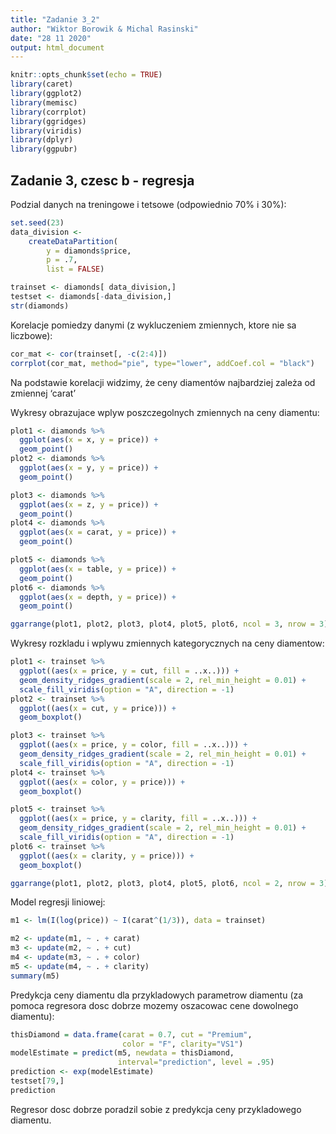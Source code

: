 ---
title: "Zadanie 3_2"
author: "Wiktor Borowik & Michal Rasinski"
date: "28 11 2020"
output: html_document
---

```{r setup, include=FALSE}
knitr::opts_chunk$set(echo = TRUE)
library(caret)
library(ggplot2)
library(memisc)
library(corrplot)
library(ggridges)
library(viridis)
library(dplyr)
library(ggpubr)
```

## Zadanie 3, czesc b - regresja

Podzial danych na treningowe i tetsowe (odpowiednio 70% i 30%):

```{r podzial_danych, warning=FALSE}
set.seed(23)
data_division <-
    createDataPartition(
        y = diamonds$price,
        p = .7,
        list = FALSE)

trainset <- diamonds[ data_division,]
testset <- diamonds[-data_division,]
str(diamonds)
```

Korelacje pomiedzy danymi (z wykluczeniem zmiennych, ktore nie sa liczbowe):

``` {r zaleznosci}
cor_mat <- cor(trainset[, -c(2:4)])
corrplot(cor_mat, method="pie", type="lower", addCoef.col = "black")
```

Na podstawie korelacji widzimy, że ceny diamentów najbardziej zależa od zmiennej 'carat'

Wykresy obrazujace wplyw poszczegolnych zmiennych na ceny diamentu:

``` {r wykresy, cache=TRUE, echo=FALSE}
plot1 <- diamonds %>%
  ggplot(aes(x = x, y = price)) + 
  geom_point()
plot2 <- diamonds %>%
  ggplot(aes(x = y, y = price)) + 
  geom_point()

plot3 <- diamonds %>%
  ggplot(aes(x = z, y = price)) + 
  geom_point()
plot4 <- diamonds %>%
  ggplot(aes(x = carat, y = price)) + 
  geom_point()

plot5 <- diamonds %>%
  ggplot(aes(x = table, y = price)) +
  geom_point()
plot6 <- diamonds %>%
  ggplot(aes(x = depth, y = price)) + 
  geom_point()

ggarrange(plot1, plot2, plot3, plot4, plot5, plot6, ncol = 3, nrow = 3)
```

Wykresy rozkladu i wplywu zmiennych kategorycznych na ceny diamentow:

``` {r zaleznosci_od_zmiennych_kategorii, cache=TRUE, echo=FALSE, message=FALSE}
plot1 <- trainset %>%
  ggplot((aes(x = price, y = cut, fill = ..x..))) + 
  geom_density_ridges_gradient(scale = 2, rel_min_height = 0.01) +
  scale_fill_viridis(option = "A", direction = -1)
plot2 <- trainset %>%
  ggplot((aes(x = cut, y = price))) +
  geom_boxplot()

plot3 <- trainset %>%
  ggplot((aes(x = price, y = color, fill = ..x..))) + 
  geom_density_ridges_gradient(scale = 2, rel_min_height = 0.01) +
  scale_fill_viridis(option = "A", direction = -1)
plot4 <- trainset %>%
  ggplot((aes(x = color, y = price))) +
  geom_boxplot()

plot5 <- trainset %>%
  ggplot((aes(x = price, y = clarity, fill = ..x..))) + 
  geom_density_ridges_gradient(scale = 2, rel_min_height = 0.01) +
  scale_fill_viridis(option = "A", direction = -1)
plot6 <- trainset %>%
  ggplot((aes(x = clarity, y = price))) +
  geom_boxplot()

ggarrange(plot1, plot2, plot3, plot4, plot5, plot6, ncol = 2, nrow = 3)
```

Model regresji liniowej:

``` {r d2}
m1 <- lm(I(log(price)) ~ I(carat^(1/3)), data = trainset)

m2 <- update(m1, ~ . + carat)
m3 <- update(m2, ~ . + cut)
m4 <- update(m3, ~ . + color)
m5 <- update(m4, ~ . + clarity)
summary(m5)
```
  
Predykcja ceny diamentu dla przykladowych parametrow diamentu (za pomoca regresora dosc dobrze mozemy oszacowac cene dowolnego diamentu):  
  
``` {r predictions, eval=TRUE}
thisDiamond = data.frame(carat = 0.7, cut = "Premium",
                         color = "F", clarity="VS1")
modelEstimate = predict(m5, newdata = thisDiamond,
                        interval="prediction", level = .95)
prediction <- exp(modelEstimate)
testset[79,]
prediction
```

Regresor dosc dobrze poradzil sobie z predykcja ceny przykladowego diamentu.
